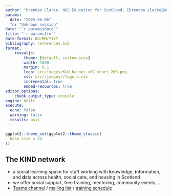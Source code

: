 ```yaml
---
author: "Brendan Clarke, NHS Education for Scotland, [brendan.clarke2@nhs.scot](mailto:brendan.clarke2@nhs.scot)"
params:
  date: "2025-06-06"
  fn: "Unknown session"
date: "`r params$date`"
title: "`r params$fn`"
date-format: DD/MM/YYYY
bibliography: references.bib
format:
    revealjs:
        theme: [default, custom.scss]
        width: 1600
        margin: 0.1
        logo: src/images/KLN_banner_v07_short_200.png
        css: src//images//logo_d.css
        incremental: true
        embed-resources: true
editor_options: 
    chunk_output_type: console
engine: knitr
execute: 
  echo: false
  warning: false
  results: asis
---
```



```r
ggplot2::theme_set(ggplot2::theme_classic(
  base_size = 24
))

```

## The KIND network

-   a social learning space for staff working with **k**nowledge, **i**nformation, and **d**ata across health, social care, and housing in Scotland
-   we offer social support, free training, mentoring, community events, ...
-   [Teams channel](https://teams.microsoft.com/l/team/19%3AQZ7-PbFVcziG2piHLt1_ifey3I2cwFL0yBuTSS8vVao1%40thread.tacv2/conversations?groupId=106d08f3-9026-40e2-b3c7-87cd87304d58&tenantId=10efe0bd-a030-4bca-809c-b5e6745e499a) / [mailing list](https://forms.office.com/pages/responsepage.aspx?id=veDvEDCgykuAnLXmdF5JmpopIZB9ynRJnrPUHVFccipURjM2NkZJUkhGOFlQRjQxRFhVUTgwT0UwVyQlQCN0PWcu) / [training schedule](https://nes-dew.github.io/KIND-training/schedule.html)





